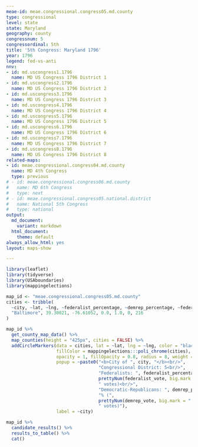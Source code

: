 ```yaml
---
meae-id: meae.congressional.congress05.md.county
type: congressional
level: state
state: Maryland
geography: county
congressnum: 5
congressordinal: 5th
title: '5th Congress: Maryland 1796'
year: 1796
legend: fed-vs-anti
nnv:
- id: md.uscongress1.1796
  name: MD US Congress 1796 District 1
- id: md.uscongress2.1796
  name: MD US Congress 1796 District 2
- id: md.uscongress3.1796
  name: MD US Congress 1796 District 3
- id: md.uscongress4.1796
  name: MD US Congress 1796 District 4
- id: md.uscongress5.1796
  name: MD US Congress 1796 District 5
- id: md.uscongress6.1796
  name: MD US Congress 1796 District 6
- id: md.uscongress7.1796
  name: MD US Congress 1796 District 7
- id: md.uscongress8.1796
  name: MD US Congress 1796 District 8
related-maps:
- id: meae.congressional.congress04.md.county
  name: MD 4th Congress
  type: previous
# - id: meae.congressional.congress06.md.county
#   name: MD 6th Congress
#   type: next
# - id: meae.congressional.congress05.national.district
#   name: National 5th Congress
#   type: national
output:
  md_document:
    variant: markdown
  html_document:
    theme: default
always_allow_html: yes
layout: maps-show

---
```


```r
library(leaflet)
library(tidyverse)
library(USAboundaries)
library(mappingelections)

map_id <- "meae.congressional.congress05.md.county"
cities <- tribble(
  ~city, ~lat, ~lng, ~federalist_percentage, ~demrep_percentage, ~federalist_vote, ~demrep_vote,
  "Baltimore", 39.30021, -76.61052, 0.0, 1.0, 0, 216
)
```

<div class="map">

```r
map_id %>%
  get_county_map_data() %>%
  map_counties(height = "425px", cities = FALSE) %>% 
  addCircleMarkers(data = cities, lat = ~lat, lng = ~lng, color = "black",
                   fillColor = mappingelections:::poli_chrome(cities),
                   opacity = 1, fillOpacity = 0.8, radius = 8, weight = 3,
                   popup = ~paste0("<b>City of ", city, "</b><br/>",
                                   "Congressional District: 5<br/>",
                                   "Federalists: ", federalist_percentage * 100, "% (", 
                                   prettyNum(federalist_vote, big.mark = ","), 
                                   " votes)<br/>",
                                   "Democratic-Republicans: ", demrep_percentage * 100,
                                   "% (", 
                                   prettyNum(demrep_vote, big.mark = ","),
                                   " votes)"),
                   label = ~city) 
```

</div>

<div class="results-table">

```r
map_id %>%
  candidate_results() %>%
  results_to_table() %>%
  cat()
```

</div>
